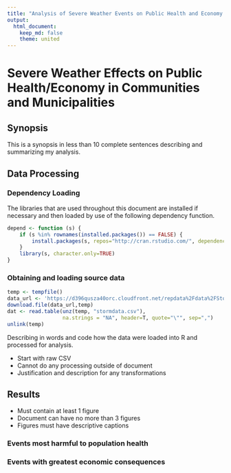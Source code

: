 ```yaml
---
title: "Analysis of Severe Weather Events on Public Health and Economy in Communities and Municipalities"
output:
  html_document:
    keep_md: false
    theme: united
---
```


# Severe Weather Effects on Public Health/Economy in Communities and Municipalities

## Synopsis

This is a synopsis in less than 10 complete sentences describing and
summarizing my analysis.

## Data Processing

### Dependency Loading

The libraries that are used throughout this document are installed if
necessary and then loaded by use of the following dependency function.

```r
depend <- function (s) {
	if (s %in% rownames(installed.packages()) == FALSE) {
		install.packages(s, repos="http://cran.rstudio.com/", dependencies=TRUE)
	}
	library(s, character.only=TRUE)
}
```

### Obtaining and loading source data

```r
temp <- tempfile()
data_url <- 'https://d396qusza40orc.cloudfront.net/repdata%2Fdata%2FStormData.csv.bz2'
download.file(data_url,temp)
dat <- read.table(unz(temp, "stormdata.csv"),
                  na.strings = "NA", header=T, quote="\"", sep=",")
unlink(temp)
```

Describing in words and code how the data were loaded into R and processed for analysis.

- Start with raw CSV
- Cannot do any processing outside of document
- Justification and description for any transformations

## Results

- Must contain at least 1 figure
- Document can have no more than 3 figures
- Figures must have descriptive captions

### Events most harmful to population health

### Events with greatest economic consequences
